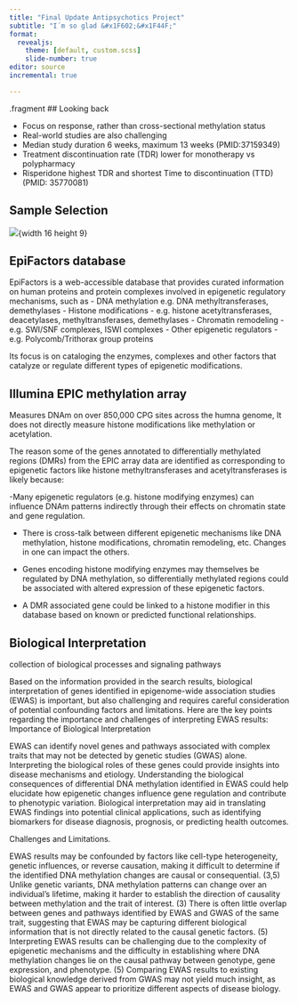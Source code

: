 ```yaml
---
title: "Final Update Antipsychotics Project"
subtitle: "I´m so glad &#x1F602;&#x1F44F;"
format: 
  revealjs:
    theme: [default, custom.scss]
    slide-number: true
editor: source
incremental: true

---
```

{.fragment width="450" height="300"}

## Looking back <br>

-   Focus on response, rather than cross-sectional methylation status
-   Real-world studies are also challenging
-   Median study duration 6 weeks, maximum 13 weeks (PMID:37159349)
-   Treatment discontinuation rate (TDR) lower for monotherapy vs polypharmacy
-   Risperidone highest TDR and shortest Time to discontinuation (TTD) (PMID: 35770081)

## Sample Selection 


![](img/Sample_Selection.500.png){width 16 height 9}


## EpiFactors database

EpiFactors is a web-accessible database that provides curated information on human proteins and protein complexes involved in epigenetic regulatory mechanisms, such as 
- DNA methylation e.g. DNA methyltransferases, demethylases
- Histone modifications - e.g. histone acetyltransferases, deacetylases, methyltransferases, demethylases
- Chromatin remodeling - e.g. SWI/SNF complexes, ISWI complexes
- Other epigenetic regulators - e.g. Polycomb/Trithorax group proteins

Its focus is on cataloging the enzymes, complexes and other factors that catalyze or regulate different types of epigenetic modifications.

## Illumina EPIC methylation array
Measures DNAm on over 850,000 CPG sites across the humna genome,  It does not directly measure histone modifications like methylation or acetylation. 


The reason some of the genes annotated to differentially methylated regions (DMRs) from the EPIC array data are identified as corresponding to epigenetic factors like histone methyltransferases and acetyltransferases is likely because:

-Many epigenetic regulators (e.g. histone modifying enzymes) can influence DNAm patterns indirectly through their effects on chromatin state and gene regulation.

- There is cross-talk between different epigenetic mechanisms like DNA methylation, histone modifications, chromatin remodeling, etc. Changes in one can impact the others.

- Genes encoding histone modifying enzymes may themselves be regulated by DNA methylation, so differentially methylated regions could be associated with altered expression of these epigenetic factors.

- A DMR associated gene could be linked to a histone modifier in this database based on known or predicted functional relationships.

## Biological Interpretation 

collection of biological processes and signaling pathways 


Based on the information provided in the search results, biological interpretation of genes identified in epigenome-wide association studies (EWAS) is important, but also challenging and requires careful consideration of potential confounding factors and limitations. Here are the key points regarding the importance and challenges of interpreting EWAS results:
Importance of Biological Interpretation

EWAS can identify novel genes and pathways associated with complex traits that may not be detected by genetic studies (GWAS) alone. Interpreting the biological roles of these genes could provide insights into disease mechanisms and etiology.
Understanding the biological consequences of differential DNA methylation identified in EWAS could help elucidate how epigenetic changes influence gene regulation and contribute to phenotypic variation.
Biological interpretation may aid in translating EWAS findings into potential clinical applications, such as identifying biomarkers for disease diagnosis, prognosis, or predicting health outcomes.

Challenges and Limitations.

EWAS results may be confounded by factors like cell-type heterogeneity, genetic influences, or reverse causation, making it difficult to determine if the identified DNA methylation changes are causal or consequential. (3,5)
Unlike genetic variants, DNA methylation patterns can change over an individual's lifetime, making it harder to establish the direction of causality between methylation and the trait of interest. (3)
There is often little overlap between genes and pathways identified by EWAS and GWAS of the same trait, suggesting that EWAS may be capturing different biological information that is not directly related to the causal genetic factors. (5)
Interpreting EWAS results can be challenging due to the complexity of epigenetic mechanisms and the difficulty in establishing where DNA methylation changes lie on the causal pathway between genotype, gene expression, and phenotype. (5)
Comparing EWAS results to existing biological knowledge derived from GWAS may not yield much insight, as EWAS and GWAS appear to prioritize different aspects of disease biology.
